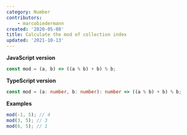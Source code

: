 ```yaml
---
category: Number
contributors:
    - marcobiedermann
created: '2020-05-08'
title: Calculate the mod of collection index
updated: '2021-10-13'
---
```


**JavaScript version**

```js mod.js
const mod = (a, b) => ((a % b) + b) % b;
```

**TypeScript version**

```ts mod.ts
const mod = (a: number, b: number): number => ((a % b) + b) % b;
```

**Examples**

```js examples.js
mod(-1, 5); // 4
mod(3, 5); // 3
mod(6, 5); // 1
```
